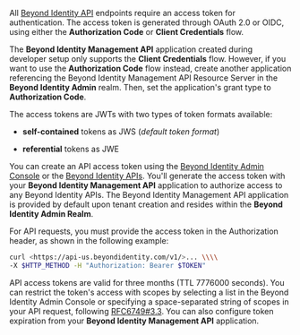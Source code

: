 All [Beyond Identity API](/docs/api-endpoints) endpoints require an access token for authentication. The access token is generated through OAuth 2.0 or OIDC, using either the **Authorization Code** or **Client Credentials** flow.

The **Beyond Identity Management API** application created during developer setup only supports the **Client Credentials** flow. However, if you want to use the **Authorization Code** flow instead, create another application referencing the Beyond Identity Management API Resource Server in the **Beyond Identity Admin** realm. Then, set the application's grant type to **Authorization Code**.

The access tokens are JWTs with two types of token formats available:

- **self-contained** tokens as JWS (_default token format_)

- **referential** tokens as JWE

You can create an API access token using the [Beyond Identity Admin Console](/docs/create-api-token#admin-console) or the [Beyond Identity APIs](/docs/create-api-token#api). You'll generate the access token with your **Beyond Identity Management API** application to authorize access to any Beyond Identity APIs. The Beyond Identity Management API application is provided by default upon tenant creation and resides within the **Beyond Identity Admin Realm**.

For API requests, you must provide the access token in the Authorization header, as shown in the following example:

```bash
curl <https://api-us.beyondidentity.com/v1/>... \\\\
-X $HTTP_METHOD -H "Authorization: Bearer $TOKEN"
```

API access tokens are valid for three months (TTL 7776000 seconds). You can restrict the token's access with scopes by selecting a list in the Beyond Identity Admin Console or specifying a space-separated string of scopes in your API request, following [RFC6749#3.3](https://www.rfc-editor.org/rfc/rfc6749#section-3.3). You can also configure token expiration from your **Beyond Identity Management API** application.

